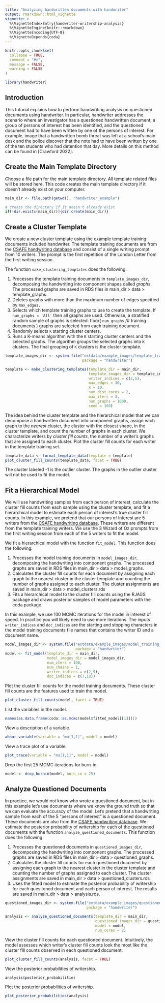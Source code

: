 ```yaml
---
title: "Analyzing handwritten documents with handwriter"
output: rmarkdown::html_vignette
vignette: >
  %\VignetteIndexEntry{handwriter-writership-analysis}
  %\VignetteEngine{knitr::rmarkdown}
  %\VignetteEncoding{UTF-8}
  %\VignetteDepends{coda}
---
```


```r
knitr::opts_chunk$set(
  collapse = TRUE,
  comment = "#>",
  message = FALSE,
  warning = FALSE
)
```

```r
library(handwriter)
```

## Introduction

This tutorial explains how to perform handwriting analysis on questioned documents using handwriter. In particular, handwriter addresses the scenario where an investigator has a questioned handwritten document, a group of persons of interest has been identified, and the questioned document had to have been written by one of the persons of interest. For example, image that a handwritten bomb threat was left at a school's main desk and the police discover that the note had to have been written by one of the ten students who had detention that day. More details on this method can be found in [Crawford 2022].

## Create the Main Template Directory

Choose a file path for the main template directory. All template related files will be stored here. This code creates the main template directory if it doesn't already exist on your computer.

```r
main_dir <- file.path(getwd(), "handwriter_example")

# create the directory if it doesn't already exist
if(!dir.exists(main_dir)){dir.create(main_dir)}
```

## Create a Cluster Template

We create a new cluster template using the example template training documents included handwriter. The template training documents are from the [CSAFE handwriting database](https://data.csafe.iastate.edu/HandwritingDatabase/) and consist of a single writing prompt from 10 writers. The prompt is the first repetition of the London Letter from the first writing session.

The function `make_clustering_templates` does the following:

1.  Processes the template training documents in `template_images_dir`, decomposing the handwriting into component shapes called *graphs*. The processed graphs are saved in RDS files in main_dir \> data \> template_graphs.
2.  Deletes graphs with more than the maximum number of edges specified by `max_edges.`
3.  Selects which template training graphs to use to create the template. If `num_graphs = 'All'` then all graphs are used. Otherwise, a stratified random sample of graphs is selected: floor( `num_graphs` /# training documents ) graphs are selected from each training document.
4.  Randomly selects `K` starting cluster centers.
5.  Runs a K-means algorithm with the `K` starting cluster centers and the selected graphs. The algorithm groups the selected graphs into `K` clusters. The final grouping of `K` clusters is the cluster template.

```r
template_images_dir <- system.file("extdata/example_images/template_training_images", 
                                   package = "handwriter")

template <- make_clustering_templates(template_dir = main_dir,
                                      template_images_dir = template_images_dir,
                                      writer_indices = c(2,5),
                                      max_edges = 30,
                                      K = 10,
                                      num_dist_cores = 2,
                                      max_iters = 3,
                                      num_graphs = 1000,
                                      seed = 100)
```

The idea behind the cluster template and the hierarchical model that we can decompose a handwritten document into component graphs, assign each graph to the *nearest* cluster, the cluster with the closest shape, in the cluster template, and count the number of graphs in each cluster. We characterize writers by *cluster fill counts*, the number of a writer's graphs that are assigned to each cluster. Plot the cluster fill counts for each writer in the template training set.

```r
template_data <- format_template_data(template = template)
plot_cluster_fill_counts(template_data, facet = TRUE)
```

The cluster labeled -1 is the outlier cluster. The graphs in the outlier cluster will not be used to fit the model.

## Fit a Hierarchical Model

We will use handwriting samples from each person of interest, calculate the cluster fill counts from each sample using the cluster template, and fit a hierarchical model to estimate each person of interest's true cluster fill counts. In this example, we pretend that our persons of interest are 5 writers from the [CSAFE handwriting database](https://data.csafe.iastate.edu/HandwritingDatabase/). These writers are different from the template training writers. We use the 3 Wizard of Oz prompts from the first writing session from each of the 5 writers to fit the model.

We fit a hierarchical model with the function `fit_model`. This function does the following:

1.  Processes the model training documents in `model_images_dir`, decomposing the handwriting into component graphs. The processed graphs are saved in RDS files in main_dir \> data \> model_graphs.
2.  Calculates the cluster fill counts for each document by assigning each graph to the nearest cluster in the cluster template and counting the number of graphs assigned to each cluster. The cluster assignments are saved in main_dir \> data \> model_clusters.rds
3.  Fits a hierarchical model to the cluster fill counts using the RJAGS package and draws posterior samples of model parameters with the coda package.

In this example, we use 100 MCMC iterations for the model in interest of speed. In practice you will likely need to use more iterations. The inputs `writer_indices` and `doc_indices` are the starting and stopping characters in the model training documents file names that contains the writer ID and a document name.

```r
model_images_dir <- system.file("extdata/example_images/model_training_images", 
                                package = "handwriter")
model <- fit_model(template_dir = main_dir, 
                   model_images_dir = model_images_dir,
                   num_iters = 100, 
                   num_chains = 1, 
                   writer_indices = c(2,5), 
                   doc_indices = c(7,18))
```

Plot the cluster fill counts for the model training documents. These cluster fill counts are the features used to train the model.

```r
plot_cluster_fill_counts(model, facet = TRUE)
```
List the variables in the model.

```r
names(as.data.frame(coda::as.mcmc(model$fitted_model[[1]])))
```

View a description of a variable.

```r
about_variable(variable = "mu[1,1]", model = model)
```

View a trace plot of a variable.

```r
plot_trace(variable = "mu[1,1]", model = model)
```

Drop the first 25 MCMC iterations for burn-in.

```r
model <- drop_burnin(model, burn_in = 25)
```

## Analyze Questioned Documents

In practice, we would not know who wrote a questioned document, but in this example let's use documents where we know the ground truth so that we can evaluate the accuracy of the model. Let's pretend that a handwriting sample from each of the 5 "persons of interest" is a questioned document. These documents are also from the [CSAFE handwriting database](https://data.csafe.iastate.edu/HandwritingDatabase/). We estimate the posterior probability of writership for each of the questioned documents with the function `analyze_questioned_documents`. This function does the following:

1.  Processes the questioned documents in `questioned_images_dir`, decomposing the handwriting into component graphs. The processed graphs are saved in RDS files in main_dir \> data \> questioned_graphs.
2.  Calculates the cluster fill counts for each questioned document by assigning each graph to the nearest cluster in the cluster template and counting the number of graphs assigned to each cluster. The cluster assignments are saved in main_dir \> data \> questioned_clusters.rds
3.  Uses the fitted model to estimate the posterior probability of writership for each quesitoned document and each person of interest. The results are saved in main_dir \> data \> analysis.rds.

```r
questioned_images_dir <- system.file("extdata/example_images/questioned_images", 
                                     package = "handwriter")

analysis <- analyze_questioned_documents(template_dir = main_dir, 
                                         questioned_images_dir = questioned_images_dir, 
                                         model = model, 
                                         num_cores = 2)
```

View the cluster fill counts for each questioned document. Intuitively, the model assesses which writer's cluster fill counts look the most like the cluster fill counts observed in each questioned document.

```r
plot_cluster_fill_counts(analysis, facet = TRUE)
```

View the posterior probabilities of writership.

```r
analysis$posterior_probabilities
```

Plot the posterior probabilities of writership.

```r
plot_posterior_probabilities(analysis)
```



